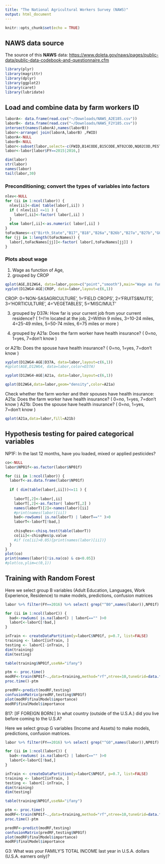 ```yaml
---
title: "The National Agricultural Workers Survey (NAWS)"
output: html_document
---
```


```r
knitr::opts_chunk$set(echo = TRUE)
```

## NAWS data source
The source of this **NAWS** data: <https://www.doleta.gov/naws/pages/public-data/public-data-codebook-and-questionnaire.cfm>

```r
library(plyr)
library(magrittr)
library(dplyr)
library(ggplot2)
library(caret)
library(lubridate)
```

## Load and combine data by farm workers ID
```r
laborA<- data.frame(read.csv("~/Downloads/NAWS_A2E185.csv"))
laborB<- data.frame(read.csv("~/Downloads/NAWS_F2Y185.csv"))
intersect(names(laborA),names(laborB))
labor<-arrange( join(laborA,laborB) ,FWID)
laborA<-NULL
laborB<-NULL
labor<-subset(labor,select=-c(FWID,B14CODE,B15CODE,NT02COD,NQ02COD,PESTCONT))
labor<-labor[labor$FY==2015|2016,]
```

```r
dim(labor)
str(labor)
names(labor)
tail(labor,30)
```

### Preconditioning; convert the types of variables into factors
```r
nlev<-NULL
for (ii in 1:ncol(labor)) {
  nlev[ii]<-dim( table(labor[,ii]) )
  if ( nlev[ii] <=11 ) { 
    labor[,ii]<-factor( labor[,ii] )
  }
  else labor[,ii]<-as.numeric( labor[,ii] )
}
toFacNames<-c("Birth_State","B17","B18","B26a","B26b","B27a","B27b","G01","G02","A09","FY")
for (jj in 1:length(toFacNames)) {
  labor[,toFacNames[jj]]<-factor( labor[,toFacNames[jj]] )
}
```

### Plots about wage 
1. Wage as function of Age, 
2. grouped by CROP
```r
qplot(AGE,D12WG4, data=labor,geom=c("point","smooth"),main="Wage as function of Age") # smooth:loess
xyplot(D12WG4~AGE|CROP, data=labor,layout=c(6,1))
```

CROP: 0='NON-SASAGRICULTURE', 1='FIELD CROPS', 2='FRUITS&NUTS', 3='HORTICULTURE', 4='VEGETABLES', 5='MISC/MULT'

3. grouped by D37A: How far is your current job from your current residence?
( 1=I'm located at the job, 2=Within 9 miles, 3=10-24 miles, 
4=25-49 miles, 5=50-74 miles, 6=75 miles or more )

4. grouped by A21a: Does the farm worker have health insurance? ( 0=no, 1=yes, 7=don't know )

or A21b: Does the spouse have health insurance? ( 0=no, 1=yes, 7=don't know )
```r

xyplot(D12WG4~AGE|D37A, data=labor,layout=c(6,1))
#qplot(AGE,D12WG4, data=labor,color=D37A)

xyplot(D12WG4~AGE|A21a, data=labor,layout=c(6,1))

qplot(D12WG4,data=labor,geom="density",color=A21a)
```

Check whether the farm worker and their spouses have health insurance:
A21a: Does the farm worker have health insurance? ( 0=no, 1=yes, 7=don't know )
A21b: Does the spouse have health insurance? ( 0=no, 1=yes, 7=don't know )
```r
qplot(A21a,data=labor,fill=A21b)
```

## Hypothesis testing for paired categorical variables
NP1F: In the last 12 months, have you loaded, mixed or applied pesticides?
```r
co<-NULL
labor$NP01f<-as.factor(labor$NP01f)

for (ii in 1:ncol(labor)) {
  laborT<-as.data.frame(labor$NP01f)
  
  if ( dim(table(labor[,ii]))<=11 ) { 
  
    laborT[,2]<-labor[,ii]
    laborT[,2]<-as.factor( laborT[,2] )
    names(laborT)[2]<-names(labor)[ii]
    #print(names(labor)[ii])
    bad<-rowSums( is.na(laborT) | laborT=="" )>0
    laborT<-laborT[!bad,]
    
    chisqRes<-chisq.test(table(laborT))
    co[ii]<-chisqRes$p.value
    #if (co[ii]>0.05){print(names(labor)[ii])}
  }
}
plot(co)
print(names(labor)[!is.na(co) & co<0.05])
#plot(co,ylim=c(0,1))
```

## Training with Random Forest
Here we select group B variables (Adult Education, Languages, Work Experience, Residence) to make models, predictions, confusion matrices

```r
labor %>% filter(FY==2016) %>% select( grep("^B0",names(labor)),NP01f) ->laborC

for (ii in 1:ncol(laborC)) {
  bad<-rowSums( is.na(laborC) | laborC=="" )>0
  laborC<-laborC[!bad,]
}

inTrain <- createDataPartition(y=laborC$NP01f, p=0.7, list=FALSE)
training <- laborC[inTrain, ]
testing <- laborC[-inTrain, ]
dim(training)
dim(testing)

table(training$NP01f,useNA="ifany")

ptm <- proc.time()
modRF<-train(NP01f~.,data=training,method="rf",ntree=10,tuneGrid=data.frame(mtry=6))
proc.time()-ptm

predRF<-predict(modRF,testing)
confusionMatrix(predRF,testing$NP01f)
plot(modRF$finalModel$importance)
modRF$finalModel$importance
```
B17: [IF FOREIGN BORN:] In what country (outside of the U.S.A.) did you live before coming to the U.S.A?

Here we select group G variables (Income and Assets) to make models, predictions, confusion matrices.

```r
labor %>% filter(FY==2016) %>% select( grep("^G0",names(labor)),NP01f) ->laborC

for (ii in 1:ncol(laborC)) {
  bad<-rowSums( is.na(laborC) | laborC=="" )>0
  laborC<-laborC[!bad,]
}

inTrain <- createDataPartition(y=laborC$NP01f, p=0.7, list=FALSE)
training <- laborC[inTrain, ]
testing <- laborC[-inTrain, ]
dim(training)
dim(testing)

table(training$NP01f,useNA="ifany")

ptm <- proc.time()
modRF<-train(NP01f~.,data=training,method="rf",ntree=10,tuneGrid=data.frame(mtry=6))
proc.time()-ptm

predRF<-predict(modRF,testing)
confusionMatrix(predRF,testing$NP01f)
plot(modRF$finalModel$importance)
modRF$finalModel$importance
```

G3: What was your FAMILY'S TOTAL INCOME last year in U.S.A. dollars (U.S.A. earners only)?

```r

```

